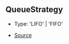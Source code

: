 ## QueueStrategy

- Type: 'LIFO' \| 'FIFO'

- [Source](https://github.com/Androz2091/discord-player/blob/97a849a/packages/utils/src/Queue.ts#L3)